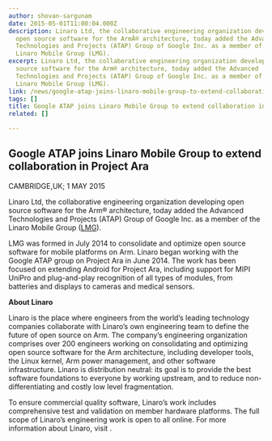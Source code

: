 ```yaml
---
author: shovan-sargunam
date: 2015-05-01T11:00:04.000Z
description: Linaro Ltd, the collaborative engineering organization developing
  open source software for the ArmÂ® architecture, today added the Advanced
  Technologies and Projects (ATAP) Group of Google Inc. as a member of the
  Linaro Mobile Group (LMG).
excerpt: Linaro Ltd, the collaborative engineering organization developing open
  source software for the Arm® architecture, today added the Advanced
  Technologies and Projects (ATAP) Group of Google Inc. as a member of the
  Linaro Mobile Group (LMG).
link: /news/google-atap-joins-linaro-mobile-group-to-extend-collaboration-in-project-ara/
tags: []
title: Google ATAP joins Linaro Mobile Group to extend collaboration in Project Ara
related: []

---
```


## Google ATAP joins Linaro Mobile Group to extend collaboration in Project Ara

CAMBRIDGE,UK; 1 MAY 2015

Linaro Ltd, the collaborative engineering organization developing open source software for the Arm® architecture, today added the Advanced Technologies and Projects (ATAP) Group of Google Inc. as a member of the Linaro Mobile Group ([LMG](/membership/#lmg)).

LMG was formed in July 2014 to consolidate and optimize open source software for mobile platforms on Arm. Linaro began working with the Google ATAP group on Project Ara in June 2014. The work has been focused on extending Android for Project Ara, including support for MIPI UniPro and plug-and-play recognition of all types of modules, from batteries and displays to cameras and medical sensors.

**About Linaro**

Linaro is the place where engineers from the world’s leading technology companies collaborate with Linaro’s own engineering team to define the future of open source on Arm. The company’s engineering organization comprises over 200 engineers working on consolidating and optimizing open source software for the Arm architecture, including developer tools, the Linux kernel, Arm power management, and other software infrastructure. Linaro is distribution neutral: its goal is to provide the best software foundations to everyone by working upstream, and to reduce non-differentiating and costly low level fragmentation.

To ensure commercial quality software, Linaro’s work includes comprehensive test and validation on member hardware platforms. The full scope of Linaro’s engineering work is open to all online. For more information about Linaro, visit [](/).
